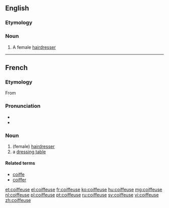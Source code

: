 ==English==

===Etymology===
{{borrowing|fr}}

===Noun===
{{en-noun}}

# A female [[hairdresser]]

----

==French==

===Etymology===
From {{suffix|coiffer|euse|lang=fr}}

===Pronunciation===
* {{IPA|/kwa.føz/|lang=fr}}
* {{audio|Fr-coiffeuse.ogg|Audio}}

===Noun===
{{fr-noun|f|m=coiffeur}}

# (female) [[hairdresser]]
# a [[dressing table]]

====Related terms====
* [[coiffe]]
* [[coiffer#French|coiffer]]

[[et:coiffeuse]]
[[el:coiffeuse]]
[[fr:coiffeuse]]
[[ko:coiffeuse]]
[[hu:coiffeuse]]
[[mg:coiffeuse]]
[[nl:coiffeuse]]
[[pl:coiffeuse]]
[[pt:coiffeuse]]
[[ru:coiffeuse]]
[[sv:coiffeuse]]
[[vi:coiffeuse]]
[[zh:coiffeuse]]